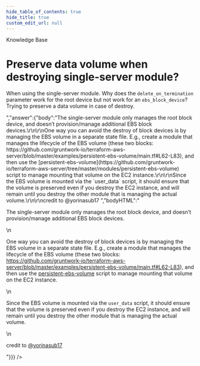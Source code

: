 ```yaml
---
hide_table_of_contents: true
hide_title: true
custom_edit_url: null
---
```



<head>
  <link rel="canonical" href="https://github.com/gruntwork-io/knowledge-base/discussions/250" />
</head>

<CenterLayout>
<span className="searchCategory">Knowledge Base</span>
<h1>Preserve data volume when destroying single-server module?</h1>
<GitHub discussion={{"id":"D_kwDOF8slf84AO78t","number":250,"author":{"login":"rhoboat"},"title":"Preserve data volume when destroying single-server module?","body":"When using the single-server module. Why does the `delete_on_termination` parameter work for the root device but not work for an `ebs_block_device`? Trying to preserve a data volume in case of destroy.","bodyHTML":"<p dir=\"auto\">When using the single-server module. Why does the <code class=\"notranslate\">delete_on_termination</code> parameter work for the root device but not work for an <code class=\"notranslate\">ebs_block_device</code>? Trying to preserve a data volume in case of destroy.</p>","answer":{"body":"The single-server module only manages the root block device, and doesn’t provision/manage additional EBS block devices.\r\n\r\nOne way you can avoid the destroy of block devices is by managing the EBS volume in a separate state file. E.g., create a module that manages the lifecycle of the EBS volume (these two blocks: https://github.com/gruntwork-io/terraform-aws-server/blob/master/examples/persistent-ebs-volume/main.tf#L62-L83), and then use the [persistent-ebs-volume](https://github.com/gruntwork-io/terraform-aws-server/tree/master/modules/persistent-ebs-volume) script to manage mounting that volume on the EC2 instance.\r\n\r\nSince the EBS volume is mounted via the `user_data` script, it should ensure that the volume is preserved even if you destroy the EC2 instance, and will remain until you destroy the other module that is managing the actual volume.\r\n\r\ncredit to @yorinasub17 ","bodyHTML":"<p dir=\"auto\">The single-server module only manages the root block device, and doesn’t provision/manage additional EBS block devices.</p>\n<p dir=\"auto\">One way you can avoid the destroy of block devices is by managing the EBS volume in a separate state file. E.g., create a module that manages the lifecycle of the EBS volume (these two blocks: <a href=\"https://github.com/gruntwork-io/terraform-aws-server/blob/master/examples/persistent-ebs-volume/main.tf#L62-L83\">https://github.com/gruntwork-io/terraform-aws-server/blob/master/examples/persistent-ebs-volume/main.tf#L62-L83</a>), and then use the <a href=\"https://github.com/gruntwork-io/terraform-aws-server/tree/master/modules/persistent-ebs-volume\">persistent-ebs-volume</a> script to manage mounting that volume on the EC2 instance.</p>\n<p dir=\"auto\">Since the EBS volume is mounted via the <code class=\"notranslate\">user_data</code> script, it should ensure that the volume is preserved even if you destroy the EC2 instance, and will remain until you destroy the other module that is managing the actual volume.</p>\n<p dir=\"auto\">credit to <a class=\"user-mention notranslate\" data-hovercard-type=\"user\" data-hovercard-url=\"/users/yorinasub17/hovercard\" data-octo-click=\"hovercard-link-click\" data-octo-dimensions=\"link_type:self\" href=\"https://github.com/yorinasub17\">@yorinasub17</a></p>"}}} />

</CenterLayout>
  

<!-- ##DOCS-SOURCER-START
{
  "sourcePlugin": "github-discussions",
  "hash": "c50b899016e6a47123994a20db08b221"
}
##DOCS-SOURCER-END -->
